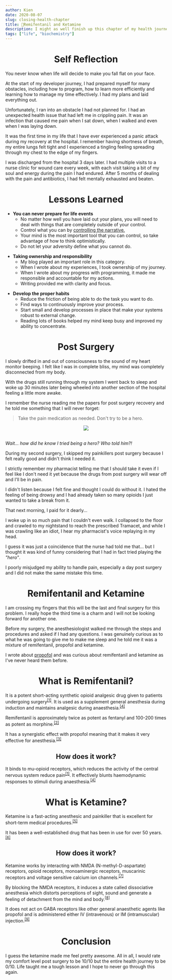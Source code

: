 ```yaml
---
author: Kien
date: 2020-08-07
slug: closing-health-chapter
title: 💉Remifentanil and Ketamine 
description: I might as well finish up this chapter of my health journey and provide an ending story. I was curious what they had given me during my last surgery because I woke up feeling like I was on a floating cloud.
tags: ["life", "biochemistry"]
---
```





# <center> Self Reflection </center>

You never know when life will decide to make you fall flat on your face. 

At the start of my developer journey, I had prepared myself for many obstacles, including how to program, how to learn more efficiently and learning how to manage my time effectively. I had my plans and laid everything out.

Unfortunately, I ran into an obstacle I had not planned for. I had an unexpected health issue that had left me in crippling pain. It was an infection that caused me pain when I sat down, when I walked and even when I was laying down.

It was the first time in my life that I have ever experienced a panic attack during my recovery at the hospital. I remember having shortness of breath, my entire lungs felt tight and I experienced a tingling feeling spreading through my chest to the edge of my fingers.

I was discharged from the hospital 3 days later. I had multiple visits to a nurse clinic for wound care every week, with each visit taking a bit of my soul and energy during the pain I had endured. After 5 months of dealing with the pain and antibiotics, I had felt mentally exhausted and beaten.

# <center>Lessons Learned</center>

<ul style={{listStyleType: `none`}}>
    <li><strong>You can never prepare for life events</strong>
        <ul>
            <li>No matter how well you have laid out your plans, you will need to deal with things that are completely outside of your control.</li>
            <li>Control what you can by <a href="https://www.youtube.com/watch?v=8UvW713WwJA" target="_blank">controlling the narrative.</a></li>
            <li>Your mind is the most important tool that you can control, so take advantage of how to think optimistically.</li>
            <li>Do not let your adversity define what you cannot do.</li>
        </ul>
    </li>
</ul>

<ul style={{listStyleType: `none`}}>
    <li><strong>Taking ownership and responsibility</strong>
        <ul>
            <li>My blog played an important role in this category.</li>
            <li>When I wrote about my experiences, I took ownership of my journey.</li>
            <li>When I wrote about my progress with programming, it made me responsible and accountable for my actions.</li>
            <li>Writing provided me with clarity and focus.</li>
        </ul>
    </li>
</ul>

<ul style={{listStyleType: `none`}}>
    <li><strong>Develop the proper habits</strong>
        <ul>
            <li>Reduce the friction of being able to do the task you want to do.</li>
            <li>Find ways to continuously improve your process.</li>
            <li>Start small and develop processes in place that make your systems robust to external change.</li>
            <li>Reading lots of books helped my mind keep busy and improved my ability to concentrate.</li>
        </ul>
    </li>
</ul>


# <center>Post Surgery</center>

I slowly drifted in and out of consciousness to the sound of my heart monitor beeping. I felt like I was in complete bliss, my mind was completely disconnected from my body. 

With the drugs still running through my system I went back to sleep and woke up 30 minutes later being wheeled into another section of the hospital feeling a little more awake.

I remember the nurse reading me the papers for post surgery recovery and he told me something that I will never forget:

<blockquote>Take the pain medication as needed. Don't try to be a hero.</blockquote>


<center style={{fontSize: `2rem`}}><img src="https://media1.tenor.com/images/65866ba370141523c412fb6c0dd2de6d/tenor.gif?itemid=4937950"/>
</center>

<p style={{paddingTop: `2rem`, paddingBottom: `2rem`, marginTop: `3rem`, marginBottom: `3rem`,borderTop: `1px dashed`, borderBottom: `1px dashed`, textAlign:`center`}}>
    <p style={{fontSize: `3rem`, marginBottom: `0`}}><Twemoji text="🧠"/></p>
    <br/>
    <i>Wait... how did he know I tried being a hero? Who told him?!</i>
</p>





During my second surgery, I skipped my painkillers post surgery because I felt really good and didn't think I needed it. 

I strictly remember my pharmacist telling me that I should take it even if I feel like I don't need it yet because the drugs from post surgery will wear off and I'll be in pain.

I didn't listen because I felt fine and thought I could do without it. I hated the feeling of being drowsy and I had already taken so many opioids I just wanted to take a break from it.

That next morning, I paid for it dearly...

I woke up in so much pain that I couldn't even walk. I collapsed to the floor and crawled to my nightstand to reach the prescribed Tramacet, and while I was crawling like an idiot, I hear my pharmacist's voice replaying in my head.

I guess it was just a coincidence that the nurse had told me that... but I thought it was kind of funny considering that I had in fact tried playing the <i>"hero"</i>.

I poorly misjudged my ability to handle pain, especially a day post surgery and I did not make the same mistake this time.

# <center>Remifentanil and Ketamine</center>

I am crossing my fingers that this will be the last and final surgery for this problem. I really hope the third time is a charm and I will not be looking forward for another one.

Before my surgery, the anesthesiologist walked me through the steps and procedures and asked if I had any questions. I was genuinely curious as to what he was going to give me to make me sleep and he told me it was a mixture of remifentanil, propofol and ketamine.

I wrote about [propofol](/062-propofol/) and was curious about remifentanil and ketamine as I've never heard them before.

# <center> What is Remifentanil? </center>
It is a potent short-acting synthetic opioid analgesic drug given to patients undergoing surgery<sup><a href="https://www.drugbank.ca/drugs/DB00899" target="_blank">[1]</a></sup>. It is used as a supplement general anesthesia during induction and maintains analgesic during anaesthesia.<sup><a href="https://tinyurl.com/y2c3zmqt" target="_blank">[4]</a></sup>

Remifentanil is approximately twice as potent as fentanyl and 100-200 times as potent as morphine.<sup><a href="https://www.sciencedirect.com/topics/chemistry/remifentanil" target="_blank">[2]</a></sup>

It has a synergistic effect with propofol meaning that it makes it very effective for anesthesia.<sup><a href="https://www.ncbi.nlm.nih.gov/pmc/articles/PMC3022128/" target="_blank">[3]</a></sup>


## <center> How does it work? </center>
It binds to mu-opioid receptors, which reduces the activity of the central nervous system reduce pain<sup><a href="https://www.drugbank.ca/drugs/DB00899" target="_blank">[1]</a></sup>. It effectively blunts haemodynamic responses to stimuli during anaesthesia.<sup><a href="https://tinyurl.com/y2c3zmqt" target="_blank">[4]</a></sup>

# <center>What is Ketamine?</center>

Ketamine is a fast-acting anesthesic and painkiller that is excellent for short-term medical procedures.<sup><a href="https://www.ncbi.nlm.nih.gov/books/NBK470357/" target="_blank">[5]</a></sup>

It has been a well-established drug that has been in use for over 50 years.<sup><a href="https://www.sciencedirect.com/science/article/pii/S2210844014200062" target="_blank">[6]</a></sup>

## <center>How does it work? </center>

Ketamine works by interacting with NMDA (N-methyl-D-aspartate) receptors, opioid receptors, monoaminergic receptors, muscarinic receptors and voltage sensitive calcium ion channels.<sup><a href="https://www.drugbank.ca/drugs/DB01221" target="_blank">[7]</a></sup>

By blocking the NMDA receptors, it induces a state called dissociative anesthesia which distorts perceptions of sight, sound and generate a feeling of detachment from the mind and body.<sup><a href="https://www.ncbi.nlm.nih.gov/books/NBK470357/" target="_blank">[8]</a></sup>


It does not act on GABA receptors like other general anaesthetic agents like propofol and is administered either IV (intravenous) or IM (intramuscular) injection.<sup><a href="https://www.ncbi.nlm.nih.gov/books/NBK470357/" target="_blank">[9]</a></sup>

# <center>Conclusion</center>
I guess the ketamine made me feel pretty awesome. All in all, I would rate my comfort level post surgery to be 10/10 but the entire health journey to be 0/10. Life taught me a tough lesson and I hope to never go through this again.
